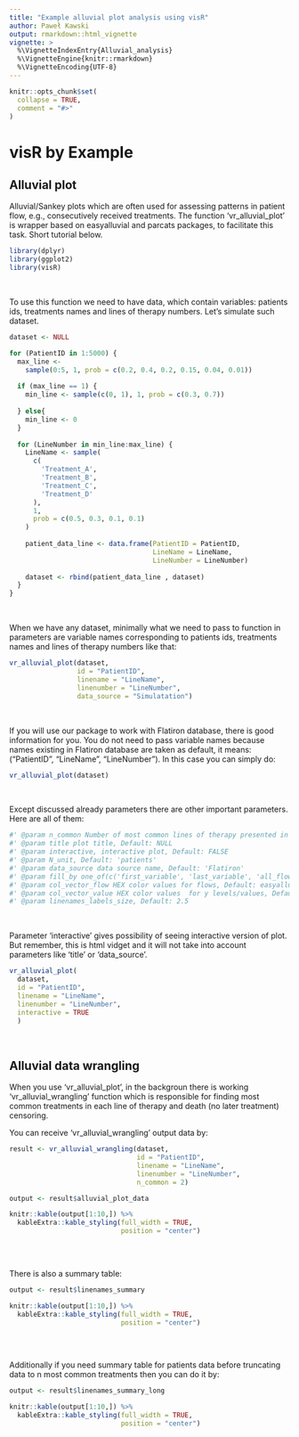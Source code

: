```yaml
---
title: "Example alluvial plot analysis using visR"
author: Paweł Kawski
output: rmarkdown::html_vignette
vignette: >
  %\VignetteIndexEntry{Alluvial_analysis}
  %\VignetteEngine{knitr::rmarkdown}
  %\VignetteEncoding{UTF-8}
---
```


```r
knitr::opts_chunk$set(
  collapse = TRUE,
  comment = "#>"
)
```

# visR by Example

## Alluvial plot

Alluvial/Sankey plots which are often used for assessing patterns in patient flow, e.g., consecutively received treatments.
The function 'vr_alluvial_plot' is wrapper based on easyalluvial and parcats packages, to facilitate this task. 
Short tutorial below.


```r
library(dplyr)
library(ggplot2)
library(visR)
```

<br>

To use this function we need to have data, which contain variables: patients ids, treatments names and lines of therapy numbers.
Let's simulate such dataset.

```r
dataset <- NULL

for (PatientID in 1:5000) {
  max_line <-
    sample(0:5, 1, prob = c(0.2, 0.4, 0.2, 0.15, 0.04, 0.01))
  
  if (max_line == 1) {
    min_line <- sample(c(0, 1), 1, prob = c(0.3, 0.7))
    
  } else{
    min_line <- 0
  }
  
  for (LineNumber in min_line:max_line) {
    LineName <- sample(
      c(
        'Treatment_A',
        'Treatment_B',
        'Treatment_C',
        'Treatment_D'
      ),
      1,
      prob = c(0.5, 0.3, 0.1, 0.1)
    )
    
    patient_data_line <- data.frame(PatientID = PatientID,
                                    LineName = LineName,
                                    LineNumber = LineNumber)
    
    dataset <- rbind(patient_data_line , dataset)
  }
}
```

<br>

When we have any dataset, minimally what we need to pass to function in parameters are variable names corresponding to patients ids, treatments names and lines of therapy numbers like that:


```r
vr_alluvial_plot(dataset,
                 id = "PatientID",
                 linename = "LineName",
                 linenumber = "LineNumber",
                 data_source = "Simulatation")
```

<br>

If you will use our package to work with Flatiron database, there is good information for you. 
You do not need to pass variable names because names existing in Flatiron database are taken as default, it means: ("PatientID", "LineName", "LineNumber"). In this case you can simply do:

```r
vr_alluvial_plot(dataset)
```

<br>

Except discussed already parameters there are other important parameters. Here are all of them:

```r
#' @param n_common Number of most common lines of therapy presented in alluvial plot, Default: 2 
#' @param title plot title, Default: NULL
#' @param interactive, interactive plot, Default: FALSE
#' @param N_unit, Default: 'patients' 
#' @param data_source data source name, Default: 'Flatiron'
#' @param fill_by one_of(c('first_variable', 'last_variable', 'all_flows', 'values')), Default: 'first_variable'
#' @param col_vector_flow HEX color values for flows, Default: easyalluvial::palette_filter( greys = F)
#' @param col_vector_value HEX color values  for y levels/values, Default:RColorBrewer::brewer.pal(9, 'Blues')[c(3,6,4,7,5,8)]
#' @param linenames_labels_size, Default: 2.5
```

<br>

Parameter 'interactive' gives possibility of seeing interactive version of plot. But remember, this is html vidget and it will not take into account parameters like 'title' or 'data_source'.

```r
vr_alluvial_plot(
  dataset,
  id = "PatientID",
  linename = "LineName",
  linenumber = "LineNumber",
  interactive = TRUE
  )
```

<br>

## Alluvial data wrangling

When you use 'vr_alluvial_plot', in the backgroun there is working 'vr_alluvial_wrangling' function which is responsible for finding most common treatments in each line of therapy and death (no later treatment) censoring.

You can receive 'vr_alluvial_wrangling' output data by:
  
```r

result <- vr_alluvial_wrangling(dataset,
                                id = "PatientID",
                                linename = "LineName",
                                linenumber = "LineNumber",
                                n_common = 2)

output <- result$alluvial_plot_data

knitr::kable(output[1:10,]) %>%
  kableExtra::kable_styling(full_width = TRUE,
                            position = "center")
        
```

<br>

There is also a summary table:


```r

output <- result$linenames_summary

knitr::kable(output[1:10,]) %>%
  kableExtra::kable_styling(full_width = TRUE,
                            position = "center")
        
```

<br>

Additionally if you need summary table for patients data before truncating data to n most common treatments then you can do it by:

```r

output <- result$linenames_summary_long

knitr::kable(output[1:10,]) %>%
  kableExtra::kable_styling(full_width = TRUE,
                            position = "center")
        
```
